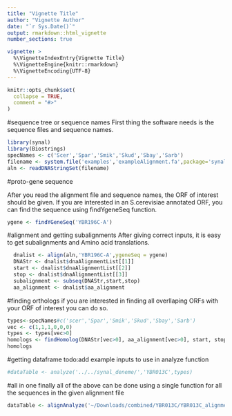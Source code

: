 ```yaml
---
title: "Vignette Title"
author: "Vignette Author"
date: "`r Sys.Date()`"
output: rmarkdown::html_vignette
number_sections: true

vignette: >
  %\VignetteIndexEntry{Vignette Title}
  %\VignetteEngine{knitr::rmarkdown}
  %\VignetteEncoding{UTF-8}
---
```


```r
knitr::opts_chunk$set(
  collapse = TRUE,
  comment = "#>"
)
```

#sequence tree or sequence names
First thing the software needs is the sequence files and sequence names. 
```r
library(synal)
library(Biostrings)
specNames <- c('Scer','Spar','Smik','Skud','Sbay','Sarb')
filename <- system.file('examples','exampleAlignment.fa',package='synal')
aln <- readDNAStringSet(filename)

```


#proto-gene sequence

After you read the alignment file and sequence names, the ORF of interest should be given. If you are interested in an S.cerevisiae annotated ORF, you can find the sequence using findYgeneSeq function.
```r

ygene <- findYGeneSeq('YBR196C-A')
```

#alignment and getting subalignments
After giving correct inputs, it is easy to get subalignments and Amino acid translations.

```r
  dnalist <- align(aln,'YBR196C-A',ygeneSeq = ygene)
  DNAStr <- dnalist$dnaAlignmentList[[1]]
  start <- dnalist$dnaAlignmentList[[2]]
  stop <- dnalist$dnaAlignmentList[[3]]
  subalignment <- subseq(DNAStr,start,stop)
  aa_alignment <- dnalist$aa_alignment
```

#finding orthologs
if you are interested in finding all overllaping ORFs with your ORF of interest you can do so.
```r
types<-specNames#c('scer','Spar','Smik','Skud','Sbay','Sarb')
vec <- c(1,1,1,0,0,0)
types <- types[vec>0]
homologs <- findHomolog(DNAStr[vec>0], aa_alignment[vec>0], start, stop, ygene, types, orfName = 'YBR196C-A')
homologs
```

#getting dataframe
todo:add example inputs to use in analyze function
```r
#dataTable <- analyze('../../synal_deneme/','YBR013C',types)
```

#all in one
finally all of the above can be done using a single function for all the sequences in the given alignment file

```r
dataTable <- alignAnalyze('~/Downloads/combined/YBR013C/YBR013C_alignment.fa','YBR013C',outputDirectory = '../../synal_deneme/',specNames = specNames)
```
